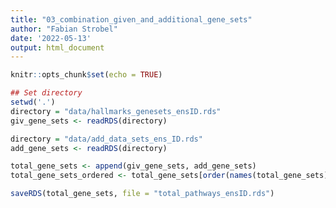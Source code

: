 ```yaml
---
title: "03_combination_given_and_additional_gene_sets"
author: "Fabian Strobel"
date: '2022-05-13'
output: html_document
---
```


```r
knitr::opts_chunk$set(echo = TRUE)
```

```r
## Set directory
setwd('.')
directory = "data/hallmarks_genesets_ensID.rds"
giv_gene_sets <- readRDS(directory)

directory = "data/add_data_sets_ens_ID.rds"
add_gene_sets <- readRDS(directory)
```

```r
total_gene_sets <- append(giv_gene_sets, add_gene_sets)
total_gene_sets_ordered <- total_gene_sets[order(names(total_gene_sets))]
```

```r
saveRDS(total_gene_sets, file = "total_pathways_ensID.rds")
```